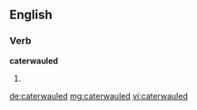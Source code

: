 ==English==

===Verb===
'''caterwauled'''

# {{past of|caterwaul}}

[[de:caterwauled]]
[[mg:caterwauled]]
[[vi:caterwauled]]